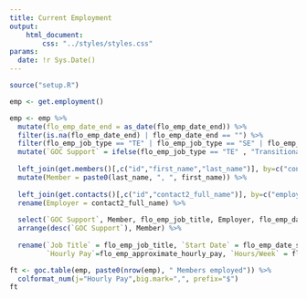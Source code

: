 ```yaml
---
title: Current Employment
output:
    html_document:
        css: "../styles/styles.css"
params:
  date: !r Sys.Date()
---
```

```r
source("setup.R")
```

```r
emp <- get.employment()

emp <- emp %>%
  mutate(flo_emp_date_end = as_date(flo_emp_date_end)) %>%
  filter(is.na(flo_emp_date_end) | flo_emp_date_end == "") %>%
  filter(flo_emp_job_type == "TE" | flo_emp_job_type == "SE" | flo_emp_job_type == "IE") %>%
  mutate(`GOC Support` = ifelse(flo_emp_job_type == "TE" , "Transitional", ifelse( flo_emp_job_type == "SE", "Supported",  "Independent"))) %>%
  
  left_join(get.members()[,c("id","first_name","last_name")], by=c("contact_id"="id")) %>%
  mutate(Member = paste0(last_name, ", ", first_name)) %>%
  
  left_join(get.contacts()[,c("id","contact2_full_name")], by=c("employer_id"="id")) %>%
  rename(Employer = contact2_full_name) %>%
  
  select(`GOC Support`, Member, flo_emp_job_title, Employer, flo_emp_date_start, flo_emp_approximate_hourly_pay, flo_emp_approximate_hours_wk) %>%
  arrange(desc(`GOC Support`), Member) %>%
  
  rename(`Job Title` = flo_emp_job_title, `Start Date` = flo_emp_date_start, 
         `Hourly Pay`=flo_emp_approximate_hourly_pay, `Hours/Week` = flo_emp_approximate_hours_wk)

ft <- goc.table(emp, paste0(nrow(emp), " Members employed")) %>%
  colformat_num(j="Hourly Pay",big.mark=",", prefix="$")
ft


```
